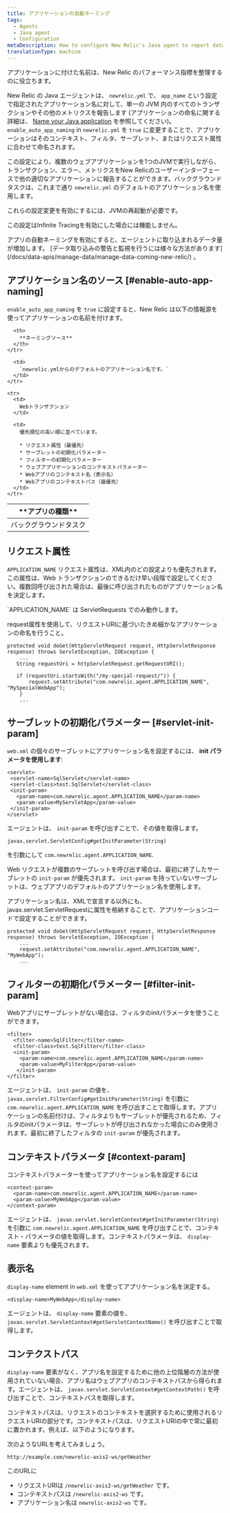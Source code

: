 ```yaml
---
title: アプリケーションの自動ネーミング
tags:
  - Agents
  - Java agent
  - Configuration
metaDescription: How to configure New Relic's Java agent to report data for individual web apps to their own application in APM.
translationType: machine
---
```


アプリケーションに付けた名前は、New Relic のパフォーマンス指標を整理するのに役立ちます。

New Relic の Java エージェントは、 `newrelic.yml` で、 `app_name` という設定で指定されたアプリケーション名に対して、単一の JVM 内のすべてのトランザクションやその他のメトリクスを報告します (アプリケーションの命名に関する詳細は、 [Name your Java application](/docs/agents/java-agent/configuration/name-your-java-application) を参照してください)。 `enable_auto_app_naming` in `newrelic.yml` を `true` に変更することで、アプリケーションはそのコンテキスト、フィルタ、サーブレット、またはリクエスト属性に合わせて命名されます。

この設定により、複数のウェブアプリケーションを1つのJVMで実行しながら、トランザクション、エラー、メトリクスをNew Relicのユーザーインターフェースで他の適切なアプリケーションに報告することができます。バックグラウンドタスクは、これまで通り `newrelic.yml` のデフォルトのアプリケーション名を使用します。

<Callout variant="important">
  これらの設定変更を有効にするには、JVMの再起動が必要です。

  この設定はInfinite Tracingを有効にした場合には機能しません。
</Callout>

<Callout variant="caution">
  アプリの自動ネーミングを有効にすると、エージェントに取り込まれるデータ量が増加します。 [データ取り込みの警告と監視を行うには様々な方法があります](/docs/data-apis/manage-data/manage-data-coming-new-relic/) 。
</Callout>

## アプリケーション名のソース [#enable-auto-app-naming]

`enable_auto_app_naming` を `true` に設定すると、New Relic は以下の情報源を使ってアプリケーションの名前を付けます。

<table>
  <thead>
    <tr>
      <th width={150}>
        **アプリの種類**
      </th>

      <th>
        **ネーミングソース**
      </th>
    </tr>
  </thead>

  <tbody>
    <tr>
      <td>
        バックグラウンドタスク
      </td>

      <td>
        `newrelic.ymlからのデフォルトのアプリケーション名です。`
      </td>
    </tr>

    <tr>
      <td>
        Webトランザクション
      </td>

      <td>
        優先順位の高い順に並べています。

        * リクエスト属性（最優先）
        * サーブレットの初期化パラメーター
        * フィルターの初期化パラメーター
        * ウェブアプリケーションのコンテキストパラメーター
        * Webアプリのコンテキスト名（表示名）
        * Webアプリのコンテキストパス（最優先）
      </td>
    </tr>
  </tbody>
</table>

## リクエスト属性

`APPLICATION_NAME` リクエスト属性は、XML内のどの設定よりも優先されます。この属性は、Web トランザクションのできるだけ早い段階で設定してください。複数回呼び出された場合は、最後に呼び出されたものがアプリケーション名を決定します。

<Callout variant="tip">
  `APPLICATION_NAME` は ServletRequests でのみ動作します。
</Callout>

request属性を使用して、リクエストURIに基づいたきめ細かなアプリケーションの命名を行うこと。

```
protected void doGet(HttpServletRequest request, HttpServletResponse response) throws ServletException, IOException {
    ...
   String requestUri = httpServletRequest.getRequestURI();

   if (requestUri.startsWith("/my-special-request/")) {
       request.setAttribute("com.newrelic.agent.APPLICATION_NAME", "MySpecialWebApp");
    }
    ...
```

## サーブレットの初期化パラメーター [#servlet-init-param]

`web.xml` の個々のサーブレットにアプリケーション名を設定するには、 **init パラメータを使用します**:

```
<servlet>
 <servlet-name>SqlServlet</servlet-name>
 <servlet-class>test.SqlServlet</servlet-class>
 <init-param>
   <param-name>com.newrelic.agent.APPLICATION_NAME</param-name>
   <param-value>MyServletApp</param-value>
 </init-param>
</servlet>
```

エージェントは、 `init-param` を呼び出すことで、その値を取得します。

```
javax.servlet.ServletConfig#getInitParameter(String)
```

を引数にして `com.newrelic.agent.APPLICATION_NAME`.

Web リクエストが複数のサーブレットを呼び出す場合は、最初に終了したサーブレットの `init-param` が優先されます。 `init-param` を持っていないサーブレットは、ウェブアプリのデフォルトのアプリケーション名を使用します。

アプリケーション名は、XMLで宣言する以外にも、javax.servlet.ServletRequestに属性を格納することで、アプリケーションコードで設定することができます。

```
protected void doGet(HttpServletRequest request, HttpServletResponse response) throws ServletException, IOException {
    ...
    request.setAttribute("com.newrelic.agent.APPLICATION_NAME", "MyWebApp");
    ...
```

## フィルターの初期化パラメーター [#filter-init-param]

Webアプリにサーブレットがない場合は、フィルタのinitパラメータを使うことができます。

```
<filter>
  <filter-name>SqlFilter</filter-name>
  <filter-class>test.SqlFilter</filter-class>
  <init-param>
    <param-name>com.newrelic.agent.APPLICATION_NAME</param-name>
    <param-value>MyFilterApp</param-value>
   </init-param>
</filter>
```

エージェントは、 `init-param` の値を、 `javax.servlet.FilterConfig#getInitParameter(String)` を引数に `com.newrelic.agent.APPLICATION_NAME` を呼び出すことで取得します。アプリケーションの名前付けは、フィルタよりもサーブレットが優先されるため、フィルタのinitパラメータは、サーブレットが呼び出されなかった場合にのみ使用されます。最初に終了したフィルタの `init-param` が優先されます。

## コンテキストパラメータ [#context-param]

コンテキストパラメーターを使ってアプリケーション名を設定するには

```
<context-param>
  <param-name>com.newrelic.agent.APPLICATION_NAME</param-name>
  <param-value>MyWebApp</param-value>
</context-param>
```

エージェントは、 `javax.servlet.ServletContext#getInitParameter(String)` を引数に `com.newrelic.agent.APPLICATION_NAME` を呼び出すことで、コンテキスト・パラメータの値を取得します。コンテキストパラメータは、 `display-name` 要素よりも優先されます。

## 表示名

`display-name` element in `web.xml` を使ってアプリケーション名を決定する。

```
<display-name>MyWebApp</display-name>
```

エージェントは、 `display-name` 要素の値を、 `javax.servlet.ServletContext#getServletContextName()` を呼び出すことで取得します。

## コンテクストパス

`display-name` 要素がなく、アプリ名を設定するために他の上位階層の方法が使用されていない場合、アプリ名はウェブアプリのコンテキストパスから得られます。エージェントは、 `javax.servlet.ServletContext#getContextPath()` を呼び出すことで、コンテキストパスを取得します。

コンテキストパスは、リクエストのコンテキストを選択するために使用されるリクエストURIの部分です。コンテキストパスは、リクエストURIの中で常に最初に置かれます。例えば、以下のようになります。

次のようなURLを考えてみましょう。

```
http://example.com/newrelic-axis2-ws/getWeather
```

このURLに

* リクエストURIは `/newrelic-axis2-ws/getWeather` です。
* コンテキストパスは `/newrelic-axis2-ws` です。
* アプリケーション名は `newrelic-axis2-ws` です。
